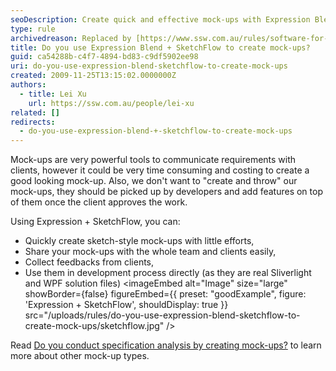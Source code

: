```yaml
---
seoDescription: Create quick and effective mock-ups with Expression Blend + SketchFlow, ideal for communication and development.
type: rule
archivedreason: Replaced by [https://www.ssw.com.au/rules/software-for-product-design](/rules/software-for-product-design)
title: Do you use Expression Blend + SketchFlow to create mock-ups?
guid: ca54288b-c4f7-4894-bd83-c9df5902ee98
uri: do-you-use-expression-blend-sketchflow-to-create-mock-ups
created: 2009-11-25T13:15:02.0000000Z
authors:
  - title: Lei Xu
    url: https://ssw.com.au/people/lei-xu
related: []
redirects:
  - do-you-use-expression-blend-+-sketchflow-to-create-mock-ups
---
```


Mock-ups are very powerful tools to communicate requirements with clients, however it could be very time consuming and costing to create a good looking mock-up. Also, we don't want to "create and throw" our mock-ups, they should be picked up by developers and add features on top of them once the client approves the work.

Using Expression + SketchFlow, you can:

- Quickly create sketch-style mock-ups with little efforts,
- Share your mock-ups with the whole team and clients easily,
- Collect feedbacks from clients,
- Use them in development process directly (as they are real Sliverlight and WPF solution files)
<imageEmbed
  alt="Image"
  size="large"
  showBorder={false}
  figureEmbed={{
    preset: "goodExample",
    figure: 'Expression + SketchFlow',
    shouldDisplay: true
  }}
  src="/uploads/rules/do-you-use-expression-blend-sketchflow-to-create-mock-ups/sketchflow.jpg"
/>

Read [Do you conduct specification analysis by creating mock-ups?](/storyboarding-do-you-conduct-specification-analysis-by-creating-mock-ups) to learn more about other mock-up types.